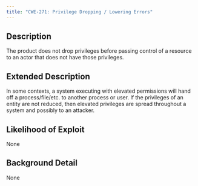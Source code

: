 ```yaml
---
title: "CWE-271: Privilege Dropping / Lowering Errors"
---
```


## Description
The product does not drop privileges before passing control of a resource to an actor that does not have those privileges.

## Extended Description
In some contexts, a system executing with elevated permissions will hand off a process/file/etc. to another process or user. If the privileges of an entity are not reduced, then elevated privileges are spread throughout a system and possibly to an attacker.

## Likelihood of Exploit
None

## Background Detail
None
        